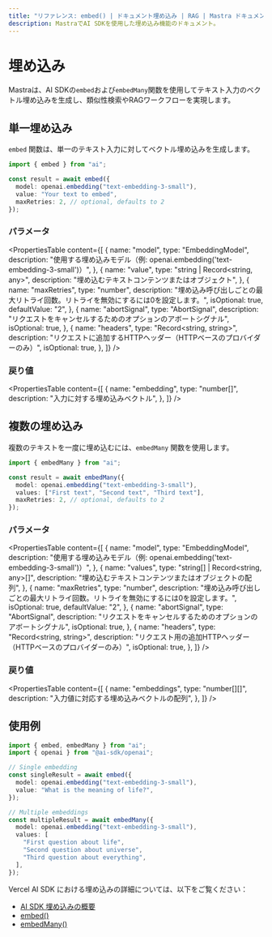 ```yaml
---
title: "リファレンス: embed() | ドキュメント埋め込み | RAG | Mastra ドキュメント"
description: MastraでAI SDKを使用した埋め込み機能のドキュメント。
---
```


# 埋め込み

Mastraは、AI SDKの`embed`および`embedMany`関数を使用してテキスト入力のベクトル埋め込みを生成し、類似性検索やRAGワークフローを実現します。

## 単一埋め込み

`embed` 関数は、単一のテキスト入力に対してベクトル埋め込みを生成します。

```typescript
import { embed } from "ai";

const result = await embed({
  model: openai.embedding("text-embedding-3-small"),
  value: "Your text to embed",
  maxRetries: 2, // optional, defaults to 2
});
```

### パラメータ

<PropertiesTable
  content={[
    {
      name: "model",
      type: "EmbeddingModel",
      description:
        "使用する埋め込みモデル（例: openai.embedding('text-embedding-3-small')）",
    },
    {
      name: "value",
      type: "string | Record<string, any>",
      description: "埋め込むテキストコンテンツまたはオブジェクト",
    },
    {
      name: "maxRetries",
      type: "number",
      description:
        "埋め込み呼び出しごとの最大リトライ回数。リトライを無効にするには0を設定します。",
      isOptional: true,
      defaultValue: "2",
    },
    {
      name: "abortSignal",
      type: "AbortSignal",
      description: "リクエストをキャンセルするためのオプションのアボートシグナル",
      isOptional: true,
    },
    {
      name: "headers",
      type: "Record<string, string>",
      description:
        "リクエストに追加するHTTPヘッダー（HTTPベースのプロバイダーのみ）",
      isOptional: true,
    },
  ]}
/>

### 戻り値

<PropertiesTable
  content={[
    {
      name: "embedding",
      type: "number[]",
      description: "入力に対する埋め込みベクトル",
    },
  ]}
/>

## 複数の埋め込み

複数のテキストを一度に埋め込むには、`embedMany` 関数を使用します。

```typescript
import { embedMany } from "ai";

const result = await embedMany({
  model: openai.embedding("text-embedding-3-small"),
  values: ["First text", "Second text", "Third text"],
  maxRetries: 2, // optional, defaults to 2
});
```

### パラメータ

<PropertiesTable
  content={[
    {
      name: "model",
      type: "EmbeddingModel",
      description:
        "使用する埋め込みモデル（例: openai.embedding('text-embedding-3-small')）",
    },
    {
      name: "values",
      type: "string[] | Record<string, any>[]",
      description: "埋め込むテキストコンテンツまたはオブジェクトの配列",
    },
    {
      name: "maxRetries",
      type: "number",
      description:
        "埋め込み呼び出しごとの最大リトライ回数。リトライを無効にするには0を設定します。",
      isOptional: true,
      defaultValue: "2",
    },
    {
      name: "abortSignal",
      type: "AbortSignal",
      description: "リクエストをキャンセルするためのオプションのアボートシグナル",
      isOptional: true,
    },
    {
      name: "headers",
      type: "Record<string, string>",
      description:
        "リクエスト用の追加HTTPヘッダー（HTTPベースのプロバイダーのみ）",
      isOptional: true,
    },
  ]}
/>

### 戻り値

<PropertiesTable
  content={[
    {
      name: "embeddings",
      type: "number[][]",
      description:
        "入力値に対応する埋め込みベクトルの配列",
    },
  ]}
/>

## 使用例

```typescript
import { embed, embedMany } from "ai";
import { openai } from "@ai-sdk/openai";

// Single embedding
const singleResult = await embed({
  model: openai.embedding("text-embedding-3-small"),
  value: "What is the meaning of life?",
});

// Multiple embeddings
const multipleResult = await embedMany({
  model: openai.embedding("text-embedding-3-small"),
  values: [
    "First question about life",
    "Second question about universe",
    "Third question about everything",
  ],
});
```

Vercel AI SDK における埋め込みの詳細については、以下をご覧ください：

- [AI SDK 埋め込みの概要](https://sdk.vercel.ai/docs/ai-sdk-core/embeddings)
- [embed()](https://sdk.vercel.ai/docs/reference/ai-sdk-core/embed)
- [embedMany()](https://sdk.vercel.ai/docs/reference/ai-sdk-core/embed-many)
